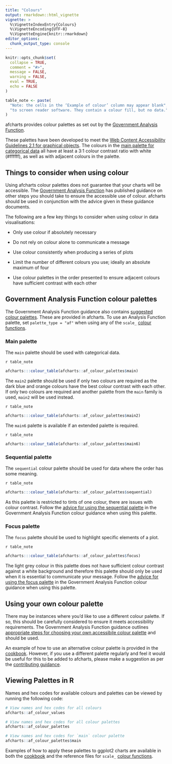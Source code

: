 ```yaml
---
title: "Colours"
output: rmarkdown::html_vignette
vignette: >
  %\VignetteIndexEntry{Colours}
  %\VignetteEncoding{UTF-8}
  %\VignetteEngine{knitr::rmarkdown}
editor_options: 
  chunk_output_type: console
---
```


```r
knitr::opts_chunk$set(
  collapse = TRUE,
  comment = "#>",
  message = FALSE,
  warning = FALSE,
  eval = TRUE,
  echo = FALSE
)

table_note <- paste(
  "Note: the cells in the ‘Example of colour’ column may appear blank",
  "to screen reader software. They contain a colour fill, but no data."
)
```

afcharts provides colour palettes as set out by the [Government Analysis Function](https://analysisfunction.civilservice.gov.uk/policy-store/data-visualisation-colours-in-charts/). 

These palettes have been developed to meet the [Web Content Accessibility Guidelines 2.1 for graphical objects](https://www.w3.org/WAI/WCAG21/Understanding/non-text-contrast.html). The colours in the [main palette for categorical data](#main-palette) all have at least a 3:1 colour contrast ratio with white (#ffffff), as well as with adjacent colours in the palette. 


## Things to consider when using colour

Using afcharts colour palettes does not guarantee that your charts will be accessible. 
The [Government Analysis Function](https://analysisfunction.civilservice.gov.uk/policy-store/data-visualisation-colours-in-charts/) has published guidance on other steps you should take to ensure the accessible use of colour.
afcharts should be used in conjunction with the advice given in these guidance documents.

The following are a few key things to consider when using colour in data visualisations:

*   Only use colour if absolutely necessary

*   Do not rely on colour alone to communicate a message

*   Use colour consistently when producing a series of plots

*   Limit the number of different colours you use; ideally an absolute maximum of four

*   Use colour palettes in the order presented to ensure adjacent colours have sufficient contrast with each other


## Government Analysis Function colour palettes

The Government Analysis Function guidance also contains [suggested colour palettes](https://analysisfunction.civilservice.gov.uk/policy-store/data-visualisation-colours-in-charts/#section-4). These are provided in afcharts. To use an Analysis Function palette, set `palette_type = "af"` when using any of the `scale_` [colour functions](https://best-practice-and-impact.github.io/afcharts/reference/index.html#colours).


### Main palette

The `main` palette should be used with categorical data.

`r table_note`

```r
afcharts:::colour_table(afcharts::af_colour_palettes$main)
```

The `main2` palette should be used if only two colours are required as the dark blue and orange colours have the best colour contrast with each other. 
If only two colours are required and another palette from the `main` family is used, `main2` will be used instead.

`r table_note`

```r
afcharts:::colour_table(afcharts::af_colour_palettes$main2)
```

The `main6` palette is available if an extended palette is required.

`r table_note`

```r
afcharts:::colour_table(afcharts::af_colour_palettes$main6)
```


### Sequential palette

The `sequential` colour palette should be used for data where the order has some meaning.

`r table_note`

```r
afcharts:::colour_table(afcharts::af_colour_palettes$sequential)
```

As this palette is restricted to tints of one colour, there are issues with colour contrast.
Follow the [advice for using the sequential palette](https://analysisfunction.civilservice.gov.uk/policy-store/data-visualisation-colours-in-charts/#section-6) in the Government Analysis Function colour guidance when using this palette.


### Focus palette

The `focus` palette should be used to highlight specific elements of a plot.

`r table_note`

```r
afcharts:::colour_table(afcharts::af_colour_palettes$focus)
```

The light grey colour in this palette does not have sufficient colour contrast against a white background and therefore this palette should only be used when it is essential to communicate your message. 
Follow the [advice for using the focus palette](https://analysisfunction.civilservice.gov.uk/policy-store/data-visualisation-colours-in-charts/#section-7) in the Government Analysis Function colour guidance when using this palette.



## Using your own colour palette

There may be instances where you'd like to use a different colour palette. 
If so, this should be carefully considered to ensure it meets accessibility requirements. 
The Government Analysis Function guidance outlines [appropriate steps for choosing your own accessibile colour palette](https://analysisfunction.civilservice.gov.uk/policy-store/data-visualisation-colours-in-charts/#section-9) and should be used.

An example of how to use an alternative colour palette is provided in the [cookbook](https://best-practice-and-impact.github.io/afcharts/articles/cookbook.html#using-your-own-colour-palette).
However, if you use a different palette regularly and feel it would be useful for this to be added to afcharts, please make a suggestion as per the [contributing guidance](https://best-practice-and-impact.github.io/afcharts/CONTRIBUTING.html).


## Viewing Palettes in R

Names and hex codes for available colours and palettes can be viewed by running the following code:

```r
# View names and hex codes for all colours
afcharts::af_colour_values

# View names and hex codes for all colour palettes
afcharts::af_colour_palettes

# View names and hex codes for `main` colour palette
afcharts::af_colour_palettes$main

```

Examples of how to apply these palettes to ggplot2 charts are available in both the [cookbook](https://best-practice-and-impact.github.io/afcharts/articles/cookbook.html) and the reference files for `scale_` [colour functions](https://best-practice-and-impact.github.io/afcharts/reference/index.html#colours).
